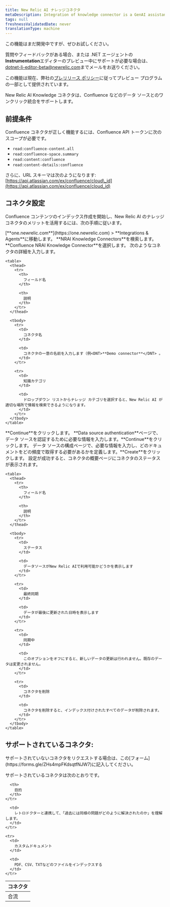 ```yaml
---
title: New Relic AI ナレッジコネクタ
metaDescription: Integration of knowledge connector is a GenAI assistant for observability that will help you understand and improve your system by integrating knowledge connector with your confluence
tags: null
freshnessValidatedDate: never
translationType: machine
---
```


<Callout title="プレビュー">
  この機能はまだ開発中ですが、ぜひお試しください。

  質問やフィードバックがある場合、または .NET エージェントの<DNT>**Instrumentation**</DNT>エディターのプレビュー中にサポートが必要な場合は、 [dotnet-li-editor-beta@newrelic.com](mailto:dotnet-li-editor-beta@newrelic.com)までメールをお送りください。

  この機能は現在、弊社の[プレリリース ポリシー](/docs/licenses/license-information/referenced-policies/new-relic-pre-release-policy)に従ってプレビュー プログラムの一部として提供されています。
</Callout>

New Relic AI Knowledge コネクタは、Confluence などのデータ ソースとのワンクリック統合をサポートします。

## 前提条件

Confluence コネクタが正しく機能するには、Confluence API トークンに次のスコープが必要です。

* `read:confluence-content.all`
* `read:confluence-space.summary`
* `read:content:confluence`
* `read:content-details:confluence`

さらに、URL スキーマは次のようになります: [https://api.atlassian.com/ex/confluence/cloud\_id](https://api.atlassian.com/ex/confluence/cloud_id)

## コネクタ設定

Confluence コンテンツのインデックス作成を開始し、New Relic AI のナレッジ コネクタのメリットを活用するには、次の手順に従います。

<Steps>
  <Step>
    <DNT>[**one.newrelic.com**](https://one.newrelic.com) &gt; **Integrations &amp; Agents**</DNT>に移動します。
  </Step>

  <Step>
    <DNT>**NRAI Knowledge Connectors**</DNT>を検索します。
  </Step>

  <Step>
    <DNT>**Confluence NRAI Knowledge Connector**</DNT>を選択します。
  </Step>

  <Step>
    次のようなコネクタの詳細を入力します。

    <table>
      <thead>
        <tr>
          <th>
            フィールド名
          </th>

          <th>
            説明
          </th>
        </tr>
      </thead>

      <tbody>
        <tr>
          <td>
            コネクタ名
          </td>

          <td>
            コネクタの一意の名前を入力します（例<DNT>**Demo connector**</DNT> 。
          </td>
        </tr>

        <tr>
          <td>
            知識カテゴリ
          </td>

          <td>
            ドロップダウン リストからナレッジ カテゴリを選択すると、New Relic AI が適切な場所で情報を検索できるようになります。
          </td>
        </tr>
      </tbody>
    </table>
  </Step>

  <Step>
    <DNT>**Continue**</DNT>をクリックします。
  </Step>

  <Step>
    <DNT>**Data source authentication**</DNT>ページで、データ ソースを認証するために必要な情報を入力します。<DNT>**Continue**</DNT>をクリックします。
  </Step>

  <Step>
    データ ソースの構成ページで、必要な情報を入力し、どのドキュメントをどの頻度で取得する必要があるかを定義します。<DNT>**Create**</DNT>をクリックします。
  </Step>

  <Step>
    設定が成功すると、コネクタの概要ページにコネクタのステータスが表示されます。

    <table>
      <thead>
        <tr>
          <th>
            フィールド名
          </th>

          <th>
            説明
          </th>
        </tr>
      </thead>

      <tbody>
        <tr>
          <td>
            ステータス
          </td>

          <td>
            データソースがNew Relic AIで利用可能かどうかを表示します
          </td>
        </tr>

        <tr>
          <td>
            最終同期
          </td>

          <td>
            データが最後に更新された日時を表示します
          </td>
        </tr>

        <tr>
          <td>
            同期中
          </td>

          <td>
            このオプションをオフにすると、新しいデータの更新は行われません。既存のデータは変更されません。
          </td>
        </tr>

        <tr>
          <td>
            コネクタを削除
          </td>

          <td>
            コネクタを削除すると、インデックス付けされたすべてのデータが削除されます。
          </td>
        </tr>
      </tbody>
    </table>
  </Step>
</Steps>

## サポートされているコネクタ:

<Callout title="重要">
  サポートされていないコネクタをリクエストする場合は、この[フォーム](https://forms.gle/ZHs4mpFKdsqtfNJW7)に記入してください。
</Callout>

サポートされているコネクタは次のとおりです。

<table>
  <thead>
    <tr>
      <th>
        コネクタ
      </th>

      <th>
        目的
      </th>
    </tr>
  </thead>

  <tbody>
    <tr>
      <td>
        合流
      </td>

      <td>
        レトロドクターと連携して、「過去には同様の問題がどのように解決されたのか」を理解します。
      </td>
    </tr>

    <tr>
      <td>
        カスタムドキュメント
      </td>

      <td>
        PDF、CSV、TXTなどのファイルをインデックスする
      </td>
    </tr>
  </tbody>
</table>